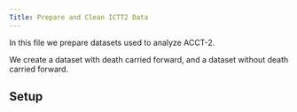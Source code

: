 ```yaml
--- 
Title: Prepare and Clean ICTT2 Data
---
```


In this file we prepare datasets used to analyze ACCT-2.

We create a dataset with death carried forward, and a dataset without death carried forward.


## Setup

```r

```


